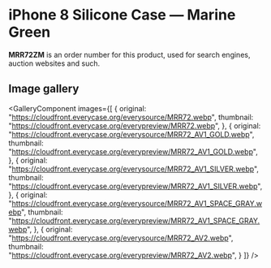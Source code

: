 
# iPhone 8 Silicone Case — Marine Green

<Callout type='info' emoji='👉🏻'>**MRR72ZM** is an order number for this product, used for search engines, auction websites and such.</Callout>

## Image gallery

<GalleryComponent
    images={[
      {
        original: "https://cloudfront.everycase.org/everysource/MRR72.webp",
        thumbnail: "https://cloudfront.everycase.org/everypreview/MRR72.webp",
      },
      {
        original: "https://cloudfront.everycase.org/everysource/MRR72_AV1_GOLD.webp",
        thumbnail: "https://cloudfront.everycase.org/everypreview/MRR72_AV1_GOLD.webp",
      },
      {
        original: "https://cloudfront.everycase.org/everysource/MRR72_AV1_SILVER.webp",
        thumbnail: "https://cloudfront.everycase.org/everypreview/MRR72_AV1_SILVER.webp",
      },
      {
        original: "https://cloudfront.everycase.org/everysource/MRR72_AV1_SPACE_GRAY.webp",
        thumbnail: "https://cloudfront.everycase.org/everypreview/MRR72_AV1_SPACE_GRAY.webp",
      },
      {
        original: "https://cloudfront.everycase.org/everysource/MRR72_AV2.webp",
        thumbnail: "https://cloudfront.everycase.org/everypreview/MRR72_AV2.webp",
      }
    ]}
  />
